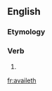 ==English==

===Etymology===
{{suffix|avail|eth}}

===Verb===
{{en-verb form}}

# {{en-archaic third-person singular of|avail}}

[[fr:availeth]]